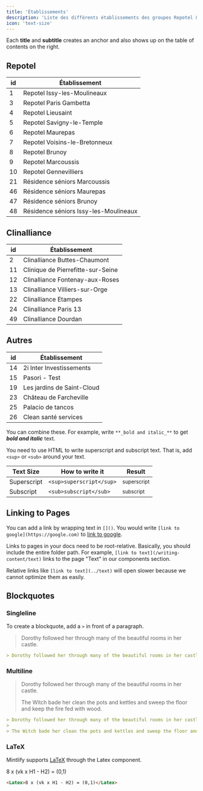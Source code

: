 ```yaml
---
title: 'Établissements'
description: 'Liste des différents établissements des groupes Repotel & Clinalliance'
icon: 'text-size'
---
```


<Tip>

Each **title** and **subtitle** creates an anchor and also shows up on the table of contents on the right.

</Tip>

## Repotel

| id            | Établissement   |
| ------------- | ----------------- |
| 1     | Repotel Issy-les-Moulineaux |
| 3     | Repotel Paris Gambetta |
| 4     | Repotel Lieusaint |
| 5     | Repotel Savigny-le-Temple |
| 6     | Repotel Maurepas |
| 7     | Repotel Voisins-le-Bretonneux |
| 8     | Repotel Brunoy |
| 9     | Repotel Marcoussis |
| 10    | Repotel Gennevilliers |
| 21    | Résidence séniors Marcoussis |
| 46    | Résidence séniors Maurepas |
| 47    | Résidence séniors Brunoy |
| 48    | Résidence séniors Issy-les-Moulineaux |

## Clinalliance

| id            | Établissement   |
| ------------- | ----------------- |
| 2     | Clinalliance Buttes-Chaumont |
| 11    | Clinique de Pierrefitte-sur-Seine |
| 12    | Clinalliance Fontenay-aux-Roses |
| 13    | Clinalliance Villiers-sur-Orge |
| 22    | Clinalliance Etampes |
| 24    | Clinalliance Paris 13 |
| 49    | Clinalliance Dourdan |

## Autres

| id            | Établissement   |
| ------------- | ----------------- |
| 14    | 2i Inter Investissements |
| 15    | Pasori - Test |
| 19    | Les jardins de Saint-Cloud |
| 23    | Château de Farcheville |
| 25    | Palacio de tancos |
| 26    | Clean santé services |

You can combine these. For example, write `**_bold and italic_**` to get **_bold and italic_** text.

You need to use HTML to write superscript and subscript text. That is, add `<sup>` or `<sub>` around your text.

| Text Size   | How to write it          | Result                 |
| ----------- | ------------------------ | ---------------------- |
| Superscript | `<sup>superscript</sup>` | <sup>superscript</sup> |
| Subscript   | `<sub>subscript</sub>`   | <sub>subscript</sub>   |

## Linking to Pages

You can add a link by wrapping text in `[]()`. You would write `[link to google](https://google.com)` to [link to google](https://google.com).

Links to pages in your docs need to be root-relative. Basically, you should include the entire folder path. For example, `[link to text](/writing-content/text)` links to the page "Text" in our components section.

Relative links like `[link to text](../text)` will open slower because we cannot optimize them as easily.

## Blockquotes

### Singleline

To create a blockquote, add a `>` in front of a paragraph.

> Dorothy followed her through many of the beautiful rooms in her castle.

```md
> Dorothy followed her through many of the beautiful rooms in her castle.
```

### Multiline

> Dorothy followed her through many of the beautiful rooms in her castle.
>
> The Witch bade her clean the pots and kettles and sweep the floor and keep the fire fed with wood.

```md
> Dorothy followed her through many of the beautiful rooms in her castle.
>
> The Witch bade her clean the pots and kettles and sweep the floor and keep the fire fed with wood.
```

### LaTeX

Mintlify supports [LaTeX](https://www.latex-project.org) through the Latex component.

<Latex>8 x (vk x H1 - H2) = (0,1)</Latex>

```md
<Latex>8 x (vk x H1 - H2) = (0,1)</Latex>
```
